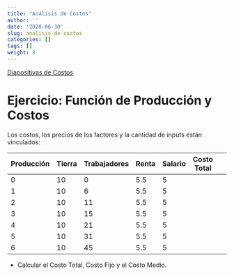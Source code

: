 ```yaml
---
title: "Análisis de Costos"
author: ''
date: '2020-06-30'
slug: analisis-de-costos
categories: []
tags: []
weight: 8
---
```


<a href="https://costos--diapos-econ.netlify.com">Diapositivas de Costos </a>


# Ejercicio: Función de Producción y Costos

Los costos, los precios de los factores y la cantidad de inputs están vinculados:

| Producción |Tierra   |Trabajadores    |Renta |Salario |Costo Total|
|------------|--------|---------|----------------|------|--------|-----------|---------|
| 0 |10      |0        | 5.5    |5 |
| 1 |10      |6         | 5.5   |5| 
| 2 |10      |11         | 5.5  |5 | 
| 3 |10      |15         | 5.5  |5 |
| 4 |10      |21        | 5.5  |5 |
| 5 |10      |31        | 5.5  |5 |
| 6 |10      |45        | 5.5  |5 |


- Calcular el Costo Total, Costo Fijo y el Costo Medio.